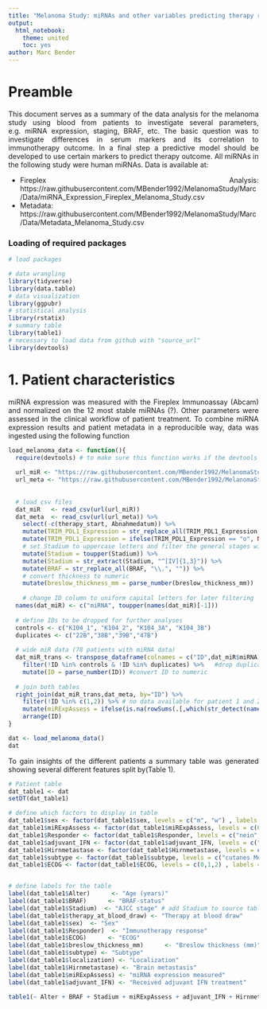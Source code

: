 ---
title: "Melanoma Study: miRNAs and other variables predicting therapy response"
output:
  html_notebook:
    theme: united
    toc: yes
author: Marc Bender
---

<style>
p.caption {
  font-size: 0.8em;
}
body {
text-align: justify}
</style>


# Preamble

This document serves as a summary of the data analysis for the melanoma study using blood from patients to investigate several parameters, e.g. miRNA expression, staging, BRAF, etc. The basic question was to investigate differences in serum markers and its correlation to immunotherapy outcome. In a final step a predictive model should be developed to use certain markers to predict therapy outcome. All miRNAs in the following study were human miRNAs. Data is available at:

  + Fireplex Analysis: https://raw.githubusercontent.com/MBender1992/MelanomaStudy/Marc/Data/miRNA_Expression_Fireplex_Melanoma_Study.csv
  + Metadata: https://raw.githubusercontent.com/MBender1992/MelanomaStudy/Marc/Data/Metadata_Melanoma_Study.csv

### Loading of required packages

```{r}
# load packages

# data wrangling
library(tidyverse)
library(data.table)
# data visualization
library(ggpubr)
# statistical analysis
library(rstatix)
# summary table
library(table1)
# necessary to load data from github with "source_url"
library(devtools)
```


# 1. Patient characteristics

miRNA expression was measured with the Fireplex Immunoassay (Abcam) and normalized on the 12 most stable miRNAs (?). Other parameters were assessed in the clinical workflow of patient treatment. To combine miRNA expression results and patient metadata in a reproducible way, data was ingested using the following function 

```{r, message = FALSE}
load_melanoma_data <- function(){
  require(devtools) # to make sure this function works if the devtools package is not loaded previously
  
  url_miR <- "https://raw.githubusercontent.com/MBender1992/MelanomaStudy/Marc/Data/miRNA_Expression_Fireplex_Melanoma_Study.csv" 
  url_meta <- "https://raw.githubusercontent.com/MBender1992/MelanomaStudy/Marc/Data/Metadata_Melanoma_Study.csv" 
  
  
  # load csv files
  dat_miR   <- read_csv(url(url_miR)) 
  dat_meta  <- read_csv(url(url_meta)) %>%
    select(-c(therapy_start, Abnahmedatum)) %>%
    mutate(TRIM_PDL1_Expression = str_replace_all(TRIM_PDL1_Expression,"\\++","+")) %>% 
    mutate(TRIM_PDL1_Expression = ifelse(TRIM_PDL1_Expression == "o", NA,TRIM_PDL1_Expression)) %>%
    # set Stadium to uppercase letters and filter the general stages without substages "A", "B", "C"
    mutate(Stadium = toupper(Stadium)) %>%
    mutate(Stadium = str_extract(Stadium, "^[IV]{1,3}")) %>%
    mutate(BRAF = str_replace_all(BRAF, "\\.", "")) %>% 
    # convert thickness to numeric
    mutate(breslow_thickness_mm = parse_number(breslow_thickness_mm))
 
    # change ID column to uniform capital letters for later filtering
  names(dat_miR) <- c("miRNA", toupper(names(dat_miR)[-1]))
  
  # define IDs to be dropped for further analyses
  controls <- c("K104_1", "K104_2", "K104_3A", "K104_3B")
  duplicates <- c("22B","38B","39B","47B")
  
  # wide miR data (78 patients with miRNA data)
  dat_miR_trans <- transpose_dataframe(colnames = c("ID",dat_miR$miRNA), data = dat_miR) %>%
    filter(!ID %in% controls & !ID %in% duplicates) %>%   #drop duplicate patient data 
    mutate(ID = parse_number(ID)) #convert ID to numeric
  
  # join both tables
  right_join(dat_miR_trans,dat_meta, by="ID") %>% 
    filter(!ID %in% c(1,2)) %>% # no data available for patient 1 and 2 but still part of the source table
    mutate(miRExpAssess = ifelse(is.na(rowSums(.[,which(str_detect(names(.),"mir"))])), 0,1))  %>%# if no miRNA expression has been measure fill in 0
    arrange(ID)
}

dat <- load_melanoma_data()
dat
```

To gain insights of the different patients a summary table was generated showing several different features split by(Table 1). 


```{r}
# Patient table
dat_table1 <- dat
setDT(dat_table1)

# define which factors to display in table
dat_table1$sex <- factor(dat_table1$sex, levels = c("m", "w") , labels = c("Male", "Female"))
dat_table1$miRExpAssess <- factor(dat_table1$miRExpAssess, levels = c(0, 1) , labels = c("no", "yes"))
dat_table1$Responder <- factor(dat_table1$Responder, levels = c("nein", "ja") , labels = c("no", "yes"))
dat_table1$adjuvant_IFN <- factor(dat_table1$adjuvant_IFN, levels = c("nein", "ja") , labels = c("no", "yes"))
dat_table1$Hirnmetastase <- factor(dat_table1$Hirnmetastase, levels = c("nein", "ja") , labels = c("no", "yes"))
dat_table1$subtype <- factor(dat_table1$subtype, levels = c("cutanes Melanom", "Schleimhautmelanom") , labels = c("cutaneous", "mucosal"))
dat_table1$ECOG <- factor(dat_table1$ECOG, levels = c(0,1,2) , labels = c("0", "1", "2"))


# define labels for the table
label(dat_table1$Alter)      <- "Age (years)"
label(dat_table1$BRAF)      <- "BRAF-status"
label(dat_table1$Stadium)  <- "AJCC stage" # add Stadium to source table
label(dat_table1$therapy_at_blood_draw) <- "Therapy at blood draw"
label(dat_table1$sex)  <- "Sex"
label(dat_table1$Responder)  <- "Immunotherapy response"
label(dat_table1$ECOG)      <- "ECOG"
label(dat_table1$breslow_thickness_mm)      <- "Breslow thickness (mm)" # change to double
label(dat_table1$subtype) <- "Subtype"
label(dat_table1$localization) <- "Localization"
label(dat_table1$Hirnmetastase) <- "Brain metastasis"
label(dat_table1$miRExpAssess) <- "miRNA expression measured"
label(dat_table1$adjuvant_IFN) <- "Received adjuvant IFN treatment"

table1(~ Alter + BRAF + Stadium + miRExpAssess + adjuvant_IFN + Hirnmetastase + Responder + ECOG + breslow_thickness_mm + subtype + localization | sex, data=dat_table1)

```









